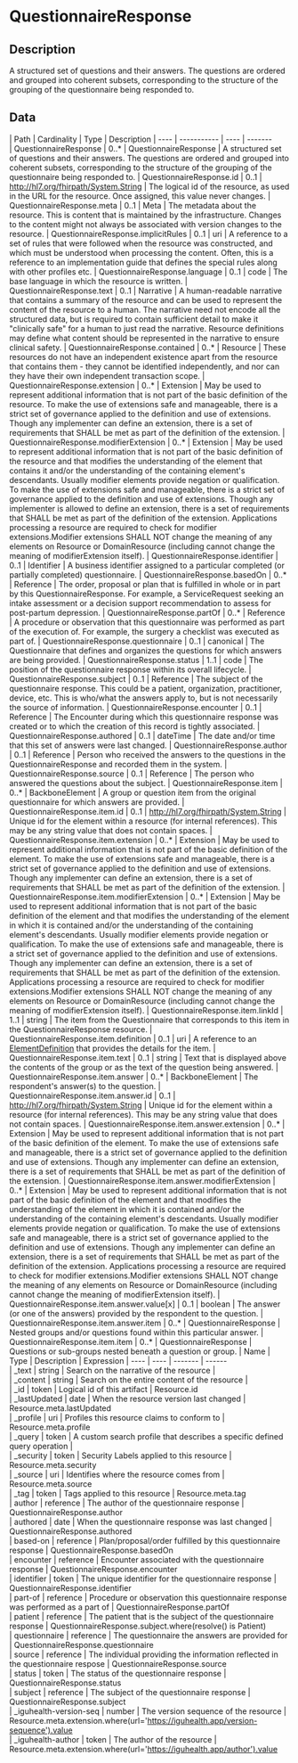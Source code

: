 
  # QuestionnaireResponse
 ## Description 
 A structured set of questions and their answers. The questions are ordered and grouped into coherent subsets, corresponding to the structure of the grouping of the questionnaire being responded to. 

  ## Data
  <Tabs> <TabItem value="structure" label="Structure">
   | Path | Cardinality | Type | Description
  | ---- | ----------- | ---- | -------  
 | QuestionnaireResponse | 0..* | QuestionnaireResponse | A structured set of questions and their answers. The questions are ordered and grouped into coherent subsets, corresponding to the structure of the grouping of the questionnaire being responded to. 
 | QuestionnaireResponse.id | 0..1 | http://hl7.org/fhirpath/System.String | The logical id of the resource, as used in the URL for the resource. Once assigned, this value never changes. 
 | QuestionnaireResponse.meta | 0..1 | Meta | The metadata about the resource. This is content that is maintained by the infrastructure. Changes to the content might not always be associated with version changes to the resource. 
 | QuestionnaireResponse.implicitRules | 0..1 | uri | A reference to a set of rules that were followed when the resource was constructed, and which must be understood when processing the content. Often, this is a reference to an implementation guide that defines the special rules along with other profiles etc. 
 | QuestionnaireResponse.language | 0..1 | code | The base language in which the resource is written. 
 | QuestionnaireResponse.text | 0..1 | Narrative | A human-readable narrative that contains a summary of the resource and can be used to represent the content of the resource to a human. The narrative need not encode all the structured data, but is required to contain sufficient detail to make it "clinically safe" for a human to just read the narrative. Resource definitions may define what content should be represented in the narrative to ensure clinical safety. 
 | QuestionnaireResponse.contained | 0..* | Resource | These resources do not have an independent existence apart from the resource that contains them - they cannot be identified independently, and nor can they have their own independent transaction scope. 
 | QuestionnaireResponse.extension | 0..* | Extension | May be used to represent additional information that is not part of the basic definition of the resource. To make the use of extensions safe and manageable, there is a strict set of governance  applied to the definition and use of extensions. Though any implementer can define an extension, there is a set of requirements that SHALL be met as part of the definition of the extension. 
 | QuestionnaireResponse.modifierExtension | 0..* | Extension | May be used to represent additional information that is not part of the basic definition of the resource and that modifies the understanding of the element that contains it and/or the understanding of the containing element's descendants. Usually modifier elements provide negation or qualification. To make the use of extensions safe and manageable, there is a strict set of governance applied to the definition and use of extensions. Though any implementer is allowed to define an extension, there is a set of requirements that SHALL be met as part of the definition of the extension. Applications processing a resource are required to check for modifier extensions.Modifier extensions SHALL NOT change the meaning of any elements on Resource or DomainResource (including cannot change the meaning of modifierExtension itself). 
 | QuestionnaireResponse.identifier | 0..1 | Identifier | A business identifier assigned to a particular completed (or partially completed) questionnaire. 
 | QuestionnaireResponse.basedOn | 0..* | Reference | The order, proposal or plan that is fulfilled in whole or in part by this QuestionnaireResponse.  For example, a ServiceRequest seeking an intake assessment or a decision support recommendation to assess for post-partum depression. 
 | QuestionnaireResponse.partOf | 0..* | Reference | A procedure or observation that this questionnaire was performed as part of the execution of.  For example, the surgery a checklist was executed as part of. 
 | QuestionnaireResponse.questionnaire | 0..1 | canonical | The Questionnaire that defines and organizes the questions for which answers are being provided. 
 | QuestionnaireResponse.status | 1..1 | code | The position of the questionnaire response within its overall lifecycle. 
 | QuestionnaireResponse.subject | 0..1 | Reference | The subject of the questionnaire response.  This could be a patient, organization, practitioner, device, etc.  This is who/what the answers apply to, but is not necessarily the source of information. 
 | QuestionnaireResponse.encounter | 0..1 | Reference | The Encounter during which this questionnaire response was created or to which the creation of this record is tightly associated. 
 | QuestionnaireResponse.authored | 0..1 | dateTime | The date and/or time that this set of answers were last changed. 
 | QuestionnaireResponse.author | 0..1 | Reference | Person who received the answers to the questions in the QuestionnaireResponse and recorded them in the system. 
 | QuestionnaireResponse.source | 0..1 | Reference | The person who answered the questions about the subject. 
 | QuestionnaireResponse.item | 0..* | BackboneElement | A group or question item from the original questionnaire for which answers are provided. 
 | QuestionnaireResponse.item.id | 0..1 | http://hl7.org/fhirpath/System.String | Unique id for the element within a resource (for internal references). This may be any string value that does not contain spaces. 
 | QuestionnaireResponse.item.extension | 0..* | Extension | May be used to represent additional information that is not part of the basic definition of the element. To make the use of extensions safe and manageable, there is a strict set of governance  applied to the definition and use of extensions. Though any implementer can define an extension, there is a set of requirements that SHALL be met as part of the definition of the extension. 
 | QuestionnaireResponse.item.modifierExtension | 0..* | Extension | May be used to represent additional information that is not part of the basic definition of the element and that modifies the understanding of the element in which it is contained and/or the understanding of the containing element's descendants. Usually modifier elements provide negation or qualification. To make the use of extensions safe and manageable, there is a strict set of governance applied to the definition and use of extensions. Though any implementer can define an extension, there is a set of requirements that SHALL be met as part of the definition of the extension. Applications processing a resource are required to check for modifier extensions.Modifier extensions SHALL NOT change the meaning of any elements on Resource or DomainResource (including cannot change the meaning of modifierExtension itself). 
 | QuestionnaireResponse.item.linkId | 1..1 | string | The item from the Questionnaire that corresponds to this item in the QuestionnaireResponse resource. 
 | QuestionnaireResponse.item.definition | 0..1 | uri | A reference to an [ElementDefinition](elementdefinition.html) that provides the details for the item. 
 | QuestionnaireResponse.item.text | 0..1 | string | Text that is displayed above the contents of the group or as the text of the question being answered. 
 | QuestionnaireResponse.item.answer | 0..* | BackboneElement | The respondent's answer(s) to the question. 
 | QuestionnaireResponse.item.answer.id | 0..1 | http://hl7.org/fhirpath/System.String | Unique id for the element within a resource (for internal references). This may be any string value that does not contain spaces. 
 | QuestionnaireResponse.item.answer.extension | 0..* | Extension | May be used to represent additional information that is not part of the basic definition of the element. To make the use of extensions safe and manageable, there is a strict set of governance  applied to the definition and use of extensions. Though any implementer can define an extension, there is a set of requirements that SHALL be met as part of the definition of the extension. 
 | QuestionnaireResponse.item.answer.modifierExtension | 0..* | Extension | May be used to represent additional information that is not part of the basic definition of the element and that modifies the understanding of the element in which it is contained and/or the understanding of the containing element's descendants. Usually modifier elements provide negation or qualification. To make the use of extensions safe and manageable, there is a strict set of governance applied to the definition and use of extensions. Though any implementer can define an extension, there is a set of requirements that SHALL be met as part of the definition of the extension. Applications processing a resource are required to check for modifier extensions.Modifier extensions SHALL NOT change the meaning of any elements on Resource or DomainResource (including cannot change the meaning of modifierExtension itself). 
 | QuestionnaireResponse.item.answer.value[x] | 0..1 | boolean | The answer (or one of the answers) provided by the respondent to the question. 
 | QuestionnaireResponse.item.answer.item | 0..* | QuestionnaireResponse | Nested groups and/or questions found within this particular answer. 
 | QuestionnaireResponse.item.item | 0..* | QuestionnaireResponse | Questions or sub-groups nested beneath a question or group. 
</TabItem>
 <TabItem value="searchparameter" label="Search Parameters">
   | Name | Type | Description  | Expression 
    | ---- | ---- | ------- | ------  
 | _text | string | Search on the narrative of the resource |   
 | _content | string | Search on the entire content of the resource |   
 | _id | token | Logical id of this artifact | Resource.id  
 | _lastUpdated | date | When the resource version last changed | Resource.meta.lastUpdated  
 | _profile | uri | Profiles this resource claims to conform to | Resource.meta.profile  
 | _query | token | A custom search profile that describes a specific defined query operation |   
 | _security | token | Security Labels applied to this resource | Resource.meta.security  
 | _source | uri | Identifies where the resource comes from | Resource.meta.source  
 | _tag | token | Tags applied to this resource | Resource.meta.tag  
 | author | reference | The author of the questionnaire response | QuestionnaireResponse.author  
 | authored | date | When the questionnaire response was last changed | QuestionnaireResponse.authored  
 | based-on | reference | Plan/proposal/order fulfilled by this questionnaire response | QuestionnaireResponse.basedOn  
 | encounter | reference | Encounter associated with the questionnaire response | QuestionnaireResponse.encounter  
 | identifier | token | The unique identifier for the questionnaire response | QuestionnaireResponse.identifier  
 | part-of | reference | Procedure or observation this questionnaire response was performed as a part of | QuestionnaireResponse.partOf  
 | patient | reference | The patient that is the subject of the questionnaire response | QuestionnaireResponse.subject.where(resolve() is Patient)  
 | questionnaire | reference | The questionnaire the answers are provided for | QuestionnaireResponse.questionnaire  
 | source | reference | The individual providing the information reflected in the questionnaire respose | QuestionnaireResponse.source  
 | status | token | The status of the questionnaire response | QuestionnaireResponse.status  
 | subject | reference | The subject of the questionnaire response | QuestionnaireResponse.subject  
 | _iguhealth-version-seq | number | The version sequence of the resource | Resource.meta.extension.where(url='https://iguhealth.app/version-sequence').value  
 | _iguhealth-author | token | The author of the resource | Resource.meta.extension.where(url='https://iguhealth.app/author').value  

</TabItem>
</Tabs>